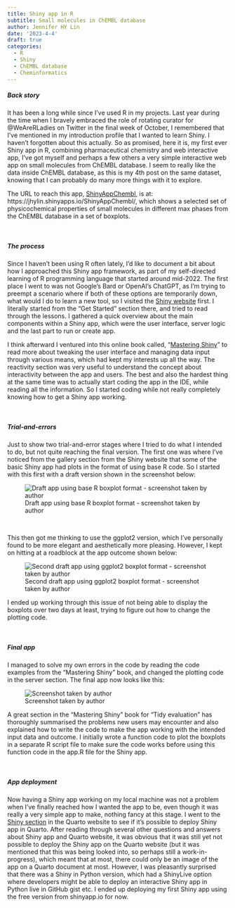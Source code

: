 ```yaml
---
title: Shiny app in R
subtitle: Small molecules in ChEMBL database
author: Jennifer HY Lin
date: '2023-4-4'
draft: true
categories:
  - R
  - Shiny
  - ChEMBL database
  - Cheminformatics
---
```


##### **Back story**

It has been a long while since I've used R in my projects. Last year during the time when I bravely embraced the role of rotating curator for @WeAreRLadies on Twitter in the final week of October, I remembered that I've mentioned in my introduction profile that I wanted to learn Shiny. I haven't forgotten about this actually. So as promised, here it is, my first ever Shiny app in R, combining pharmaceutical chemistry and web interactive app, I've got myself and perhaps a few others a very simple interactive web app on small molecules from ChEMBL database. I seem to really like the data inside ChEMBL database, as this is my 4th post on the same dataset, knowing that I can probably do many more things with it to explore. 

The URL to reach this app, [ShinyAppChembl](https://jhylin.shinyapps.io/ShinyAppChembl/), is at: https://jhylin.shinyapps.io/ShinyAppChembl/, which shows a selected set of physicochemical properties of small molecules in different max phases from the ChEMBL database in a set of boxplots.

<br>

##### **The process**

Since I haven't been using R often lately, I'd like to document a bit about how I approached this Shiny app framework, as part of my self-directed learning of R programming language that started around mid-2022. The first place I went to was not Google's Bard or OpenAI's ChatGPT, as I'm trying to preempt a scenario where if both of these options are temporarily down, what would I do to learn a new tool, so I visited the [Shiny website](https://shiny.rstudio.com/) first. I literally started from the "Get Started" section there, and tried to read through the lessons. I gathered a quick overview about the main components within a Shiny app, which were the user interface, server logic and the last part to run or create app.

I think afterward I ventured into this online book called, "[Mastering Shiny](https://mastering-shiny.org/index.html)" to read more about tweaking the user interface and managing data input through various means, which had kept my interests up all the way. The reactivity section was very useful to understand the concept about interactivity between the app and users. The best and also the hardest thing at the same time was to actually start coding the app in the IDE, while reading all the information. So I started coding while not really completely knowing how to get a Shiny app working.

<br>

##### **Trial-and-errors**

Just to show two trial-and-error stages where I tried to do what I intended to do, but not quite reaching the final version. The first one was where I've noticed from the gallery section from the Shiny website that some of the basic Shiny app had plots in the format of using base R code. So I started with this first with a draft version shown in the screenshot below:

![Draft app using base R boxplot format - screenshot taken by author](Draft_app_error_1.jpg)

<br>

This then got me thinking to use the ggplot2 version, which I've personally found to be more elegant and aesthetically more pleasing. However, I kept on hitting at a roadblock at the app outcome shown below:

![Second draft app using ggplot2 boxplot format - screenshot taken by author](Draft_app_error_2.jpg)

I ended up working through this issue of not being able to display the boxplots over two days at least, trying to figure out how to change the plotting code. 

<br>

##### **Final app**

I managed to solve my own errors in the code by reading the code examples from the "Mastering Shiny" book, and changed the plotting code in the server section. The final app now looks like this:

![Screenshot taken by author](Final_app.jpg)

A great section in the "Mastering Shiny" book for "Tidy evaluation" has thoroughly summarised the problems new users may encounter and also explained how to write the code to make the app working with the intended input data and outcome. I initially wrote a function code to plot the boxplots in a separate R script file to make sure the code works before using this function code in the app.R file for the Shiny app.

<br>

##### **App deployment**

Now having a Shiny app working on my local machine was not a problem when I've finally reached how I wanted the app to be, even though it was really a very simple app to make, nothing fancy at this stage. I went to the [Shiny section](https://quarto.org/docs/interactive/shiny/index.html) in the Quarto website to see if it's possible to deploy Shiny app in Quarto. After reading through several other questions and answers about Shiny app and Quarto website, it was obvious that it was still yet not possible to deploy the Shiny app on the Quarto website (but it was mentioned that this was being looked into, so perhaps still a work-in-progress), which meant that at most, there could only be an image of the app on a Quarto document at most. However, I was pleasantly surprised that there was a Shiny in Python version, which had a ShinyLive option where developers might be able to deploy an interactive Shiny app in Python live in GitHub gist etc. I ended up deploying my first Shiny app using the free version from shinyapp.io for now.





